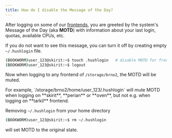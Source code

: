 ```yaml
---
title: How do I disable the Message of the Day?
---
```


After logging on some of our [frontends](../../computing/infrastructure/frontends), you are greeted by the system's Message of the Day (aka **MOTD**) with information about your last login, quotas, available CPUs, etc.

If you do not want to see this message, you can turn it off by creating empty `~/.hushlogin` file. 

```bash
(BOOKWORM)user_123@skirit:~$ touch .hushlogin   # disable MOTD for frontends of /storage/brno2
(BOOKWORM)user_123@skirit:~$ logout
```
 
Now when logging to any frontend of `/storage/brno2`, the MOTD will be muted.

<Callout type="warn" title="You need separate ~/.hushlogin for every /storage/">
For example, `/storage/brno2/home/user_123/.hushlogin` will mute MOTD when logging on **skirit**, **perian** or **oven**, but not e.g. when logging on **tarkil** frontend.
</Callout>

Removing `~/.hushlogin` from your home directory

```bash
(BOOKWORM)user_123@skirit:~$ rm ~/.hushlogin
```

will set MOTD to the original state. 

